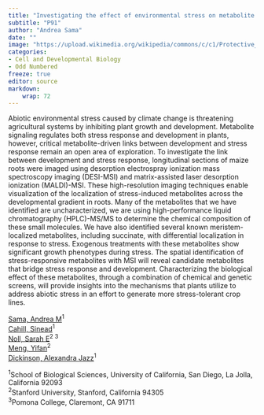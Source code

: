 ```yaml
---
title: "Investigating the effect of environmental stress on metabolite localization and signaling in plants"
subtitle: "P91"
author: "Andrea Sama"
date: ""
image: "https://upload.wikimedia.org/wikipedia/commons/c/c1/Protective_Coleoptile_Tip_in_Zea_Mays_Embryo_%2847691344541%29.jpg"
categories: 
- Cell and Developmental Biology
- Odd Numbered
freeze: true
editor: source
markdown: 
    wrap: 72
---
```


Abiotic environmental stress caused by climate change is threatening agricultural systems by inhibiting plant growth and development. Metabolite signaling regulates both stress response and development in plants, however, critical metabolite-driven links between development and stress response remain an open area of exploration. To investigate the link between development and stress response, longitudinal sections of maize roots were imaged using desorption electrospray ionization mass spectroscopy imaging (DESI-MSI) and matrix-assisted laser desorption ionization (MALDI)-MSI. These high-resolution imaging techniques enable visualization of the localization of stress-induced metabolites across the developmental gradient in roots. Many of the metabolites that we have identified are uncharacterized, we are using high-performance liquid chromatography (HPLC)-MS/MS to determine the chemical composition of these small molecules. We have also identified several known meristem-localized metabolites, including succinate, with differential localization in response to stress. Exogenous treatments with these metabolites show significant growth phenotypes during stress. The spatial identification of stress-responsive metabolites with MSI will reveal candidate metabolites that bridge stress response and development. Characterizing the biological effect of these metabolites, through a combination of chemical and genetic screens, will provide insights into the mechanisms that plants utilize to address abiotic stress in an effort to generate more stress-tolerant crop lines.

<a href='mailto:asama@ucsd.edu'>Sama, Andrea M</a><sup>1</sup><br><a href='mailto:sbcahill@ucsd.edu'>Cahill, Sinead</a><sup>1</sup><br><a href='mailto:Sarah.Noll@pomona.edu'>Noll, Sarah E</a><sup>2 3</sup><br><a href='mailto:yfmeng@stanford.edu'>Meng, Yifan</a><sup>2</sup><br><a href='mailto:adickinson@ucsd.edu'>Dickinson, Alexandra Jazz</a><sup>1</sup><br>

<sup>1</sup>School of Biological Sciences, University of California, San Diego, La Jolla, California 92093<br><sup>2</sup>Stanford University, Stanford, California 94305<br><sup>3</sup>Pomona College, Claremont, CA 91711<br>